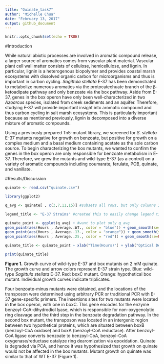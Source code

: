 ```yaml
---
title: "Quinate_task7"
author: "Michelle Chua"
date: "February 13, 2017"
output: github_document
---
```


```r
knitr::opts_chunk$set(echo = TRUE)
```

#Introduction

While natural abiotic processes are involved in aromatic compound release, a larger source of aromatics comes from vascular plant material. Vascular plant cell wall matter consists of cellulose, hemicellulose, and lignin. In particular, lignin is a heterogenous biopolymer and provides coastal marsh ecosystems with dissolved organic carbon for microorganisms and thus is important in carbon cycling. *Sagittula stellata* E-37 has been demonstrated to metabolize numerous aromatics via the protocatechuate branch of the β-ketoadipate pathway and only benzoate via the box pathway. Aside from E-37, genes in the box operon have only been well-characterized in two *Azoarcus* species, isolated from creek sediments and an aquifer. Therefore, studying E-37 will provide important insight into aromatic compound and thus carbon cycling in salt marsh ecosystems. This is particularly important because as mentioned previously, lignin is decomposed into a diverse mixture of aromatic compounds.

Using a previously prepared Tn5-mutant library, we screened for *S*. *stellata* E-37 mutants negative for growth on benzoate, but positive for growth on a complex medium and a basal medium containing acetate as the sole carbon source. To begin characterizing the box mutants, we wanted to confirm the genes in the box operon are only responsible for benzoate metabolism in E-37. Therefore, we grew the mutants and wild-type E-37 (as a control) on a variety of aromatic compounds including coumarate, ferulate, POB, quinate, and vanillate. 

#Results/Discussion

```r

quinate <- read.csv("quinate.csv")

library(ggplot2)

q_avg <- quinate[ , c(3,7,11,15)] #subsets all rows, but only columns 3, 7, 11, and 15

legend_title <- "E-37 Strains" #created this to easily change legend title below

quinate_point <- ggplot(q_avg) + #want to plot only q_avg
geom_point(aes(Hours , Average..WT., color = "blue")) + geom_smooth(se=FALSE, aes(Hours , Average..WT., color = "blue")) + #makes a scatterplot of Hours vs. column 7 and smooths the points
geom_point(aes(Hours , Average..13., color = "orange")) + geom_smooth(se=FALSE, aes(Hours , Average..13., color = "orange")) + #makes a scatterplot of Hours vs. column 11 and smooths the points
geom_point(aes(Hours , Average..25., color = "red")) + geom_smooth(se=FALSE, aes(Hours , Average..25., color = "red")) #makes a scatterplot of Hours vs. column 15 and smooths the points

quinate_title <- quinate_point + xlab("Time(Hours)") + ylab("Optical Density") +   scale_color_manual(legend_title, labels = c("WT", "hypothetical", "boxC"), values = c("blue", "orange", "red")) + ggtitle("2 mM Quinate") #changes x and y axes labels and add colors I want to each E-37 strain

print(quinate_title)
```

**Figure 1.** Growth curve of wild-type E-37 and box mutants on 2 mM quinate. The growth curve and arrow colors represent E-37 strain type. Blue: wild-type *Sagittula stellata* E-37. Red: boxC mutant. Orange: hypothetical box mutant. Individual growth curves indicate triplicates.

Four benzoate-minus mutants were obtained, and the locations of the transposon were determined using arbitrary PCR or traditional PCR with E-37 gene-specific primers. The insertions sites for two mutants were located in the box operon, with one in boxC. This gene encodes for the enzyme benzoyl-CoA-dihydrodiol lyase, which is responsible for non-oxygenolytic ring cleavage and the third step in the benzoate degradation pathway. In the second box mutant, the transposon was located in an intergenic region between two hypothetical proteins, which are situated between boxB (benzoyl-CoA oxidase) and boxA (benzoyl-CoA reductase). After benzoyl-CoA ligase converts benzoate to benzoyl-CoA, benzoyl-CoA oxygenase/reductase catalyze ring dearomization via epoxidation. Quinate is degraded via PCA, and hence it was hypothesized that growth on quinate would not be affected in the box mutants. Mutant growth on quinate was similar to that of WT E-37 (Figure 1).
